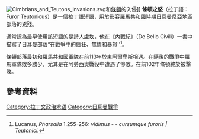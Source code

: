 [[File:Cimbrians_and_Teutons_invasions.svg|right]]和[[条顿人|條頓]]的入侵]]
'''條頓之怒'''（拉丁語：Furor Teutonicus）是一個拉丁語短語，用於形容[[罗马共和国|羅馬共和國]]時期[[日耳曼尼亚|日耳曼尼亞]]地區部落的兇殘。

通常認為最早使用該短語的是詩人[[盧坎|盧坎]]，他在《內戰紀》（De Bello Civili）一書中描寫了日耳曼部落“在戰爭中的瘋狂、無情和暴怒''<ref>Lucanus, ''Pharsalia'' 1.255-256: ''vidimus - - cursumque furoris | Teutonici.''</ref>。

條頓部落最初和羅馬共和國軍隊在前113年於東阿爾卑斯相遇。在隨後的戰爭中羅馬軍隊敗多勝少，尤其是在阿勞西奧戰役中遭遇了慘敗。在前102年條頓終於被擊敗。

== 參考資料 ==
{{Reflist|2}}

[[Category:拉丁文政治术语|Category:拉丁文政治术语]]
[[Category:日耳曼戰爭|Category:日耳曼戰爭]]